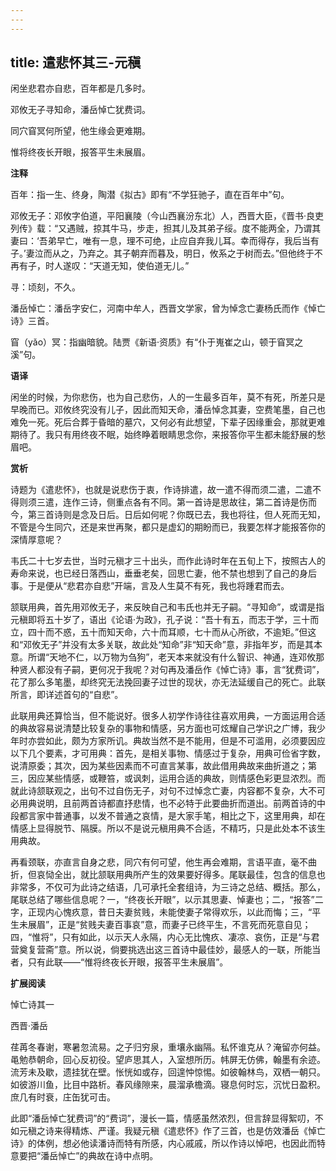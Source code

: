 ```yaml
---
---
---
```

title: 遣悲怀其三-元稹
---

闲坐悲君亦自悲，百年都是几多时。

邓攸无子寻知命，潘岳悼亡犹费词。

同穴窅冥何所望，他生缘会更难期。

惟将终夜长开眼，报答平生未展眉。

**注释**

百年：指一生、终身，陶潜《拟古》即有“不学狂驰子，直在百年中”句。

邓攸无子：邓攸字伯道，平阳襄陵（今山西襄汾东北）人，西晋大臣，《晋书·良吏列传》载：“又遇贼，掠其牛马，步走，担其儿及其弟子绥。度不能两全，乃谓其妻曰：‘吾弟早亡，唯有一息，理不可绝，止应自弃我儿耳。幸而得存，我后当有子。’妻泣而从之，乃弃之。其子朝弃而暮及，明日，攸系之于树而去。”但他终于不再有子，时人遂叹：“天道无知，使伯道无儿。”

寻：顷刻，不久。

潘岳悼亡：潘岳字安仁，河南中牟人，西晋文学家，曾为悼念亡妻杨氏而作《悼亡诗》三首。

窅（yǎo）冥：指幽暗貌。陆贾《新语·资质》有“仆于嵬崔之山，顿于窅冥之溪”句。

**语译**

闲坐的时候，为你悲伤，也为自己悲伤，人的一生最多百年，莫不有死，所差只是早晚而已。邓攸终究没有儿子，因此而知天命，潘岳悼念其妻，空费笔墨，自己也难免一死。死后合葬于昏暗的墓穴，又何必有此想望，下辈子因缘重会，那就更难期待了。我只有用终夜不眠，始终睁着眼睛思念你，来报答你平生都未能舒展的愁眉吧。

**赏析**

诗题为《遣悲怀》，也就是说悲伤于衷，作诗排遣，故一遣不得而须二遣，二遣不得则须三遣，连作三诗，侧重点各有不同。第一首诗是思故往，第二首诗是伤而今，第三首诗则是念及日后。日后如何呢？你既已去，我也将往，但人死而无知，不管是今生同穴，还是来世再聚，都只是虚幻的期盼而已，我要怎样才能报答你的深情厚意呢？

韦氏二十七岁去世，当时元稹才三十出头，而作此诗时年在五旬上下，按照古人的寿命来说，也已经日落西山，垂垂老矣，回思亡妻，他不禁也想到了自己的身后事。于是便从“悲君亦自悲”开端，言及人生莫不有死，我也将踵君而去。

颔联用典，首先用邓攸无子，来反映自己和韦氏也并无子嗣。“寻知命”，或谓是指元稹即将五十岁了，语出《论语·为政》，孔子说：“吾十有五，而志于学，三十而立，四十而不惑，五十而知天命，六十而耳顺，七十而从心所欲，不逾矩。”但这和“邓攸无子”并没有太多关联，故此处“知命”非“知天命”意，非指年岁，而是其本意。所谓“天地不仁，以万物为刍狗”，老天本来就没有什么智识、神通，连邓攸那种贤人都没有子嗣，更何况于我呢？对句再及潘岳作《悼亡诗》事，言“犹费词”，花了那么多笔墨，却终究无法挽回妻子过世的现状，亦无法延缓自己的死亡。此联所言，即详述首句的“自悲”。

此联用典还算恰当，但不能说好。很多人初学作诗往往喜欢用典，一方面运用合适的典故容易说清楚比较复杂的事物和情感，另方面也可炫耀自己学识之广博，我少年时亦尝如此，颇为方家所讥。典故当然不是不能用，但是不可滥用，必须要因应以下几个要素，才可用典：首先，是相关事物、情感过于复杂，用典可俭省字数，说清原委；其次，因为某些因素而不可直言某事，故此借用典故来曲折道之；第三，因应某些情感，或鞭笞，或讽刺，运用合适的典故，则情感色彩更显浓烈。而就此诗颔联观之，出句不过自伤无子，对句不过悼念亡妻，内容都不复杂，大不可必用典说明，且前两首诗都直抒悲情，也不必特于此要曲折而道出。前两首诗的中段都言家中普通事，以发不普通之哀情，是大家手笔，相比之下，这里用典，却在情感上显得脱节、隔膜。所以不是说元稹用典不合适，不精巧，只是此处本不该生用典故。

再看颈联，亦直言自身之悲，同穴有何可望，他生再会难期，言语平直，毫不曲折，但哀恸全出，就比颔联用典所产生的效果要好得多。尾联最佳，包含的信息也非常多，不仅可为此诗之结语，几可承托全套组诗，为三诗之总结、概括。那么，尾联总结了哪些信息呢？一，“终夜长开眼”，以示其思妻、悼妻也；二，“报答”二字，正现内心愧疚意，昔日夫妻贫贱，未能使妻子常得欢乐，以此而悔；三，“平生未展眉”，正是“贫贱夫妻百事哀”意，而妻子已终平生，不言死而死意自见；四，“惟将”，只有如此，以示天人永隔，内心无比愧疚、凄凉、哀伤，正是“与君营奠复营斋”意。所以说，倘要挑选出这三首诗中最佳妙，最感人的一联，所能当者，只有此联——“惟将终夜长开眼，报答平生未展眉”。

**扩展阅读**

悼亡诗其一

西晋·潘岳

荏苒冬春谢，寒暑忽流易。之子归穷泉，重壤永幽隔。私怀谁克从？淹留亦何益。黾勉恭朝命，回心反初役。望庐思其人，入室想所历。帏屏无仿佛，翰墨有余迹。流芳未及歇，遗挂犹在壁。怅恍如或存，回遑忡惊惕。如彼翰林鸟，双栖一朝只。如彼游川鱼，比目中路析。春风缘隙来，晨溜承檐滴。寝息何时忘，沉忧日盈积。庶几有时衰，庄缶犹可击。

此即“潘岳悼亡犹费词”的“费词”，漫长一篇，情感虽然浓烈，但言辞显得絮叨，不如元稹之诗来得精炼、严谨。我疑元稹《遣悲怀》作了三首，也是仿效潘岳《悼亡诗》的体例，想必他读潘诗而特有所感，内心戚戚，所以作诗以悼吧，也因此而特意要把“潘岳悼亡”的典故在诗中点明。